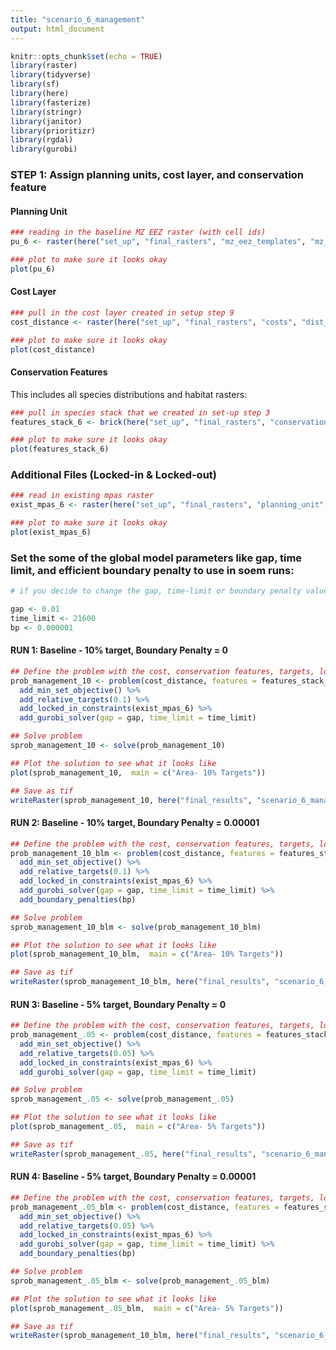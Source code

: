 ```yaml
---
title: "scenario_6_management"
output: html_document
---
```


```r
knitr::opts_chunk$set(echo = TRUE)
library(raster)
library(tidyverse)
library(sf)
library(here)
library(fasterize)
library(stringr)
library(janitor)
library(prioritizr)
library(rgdal)
library(gurobi)
```

### **STEP 1: Assign planning units, cost layer, and conservation feature**

#### Planning Unit
```r
### reading in the baseline MZ EEZ raster (with cell ids) 
pu_6 <- raster(here("set_up", "final_rasters", "mz_eez_templates", "mz_rast_id.tif"))

### plot to make sure it looks okay
plot(pu_6)
```

#### Cost Layer
```r
### pull in the cost layer created in setup step 9
cost_distance <- raster(here("set_up", "final_rasters", "costs", "dist_rast.tif"))

### plot to make sure it looks okay
plot(cost_distance)
```

#### Conservation Features
This includes all species distributions and habitat rasters:
```r
### pull in species stack that we created in set-up step 3
features_stack_6 <- brick(here("set_up", "final_rasters", "conservation_features","all_features_stack.tif"))

### plot to make sure it looks okay
plot(features_stack_6)
```

### Additional Files (Locked-in & Locked-out)
```r
### read in existing mpas raster
exist_mpas_6 <- raster(here("set_up", "final_rasters", "planning_unit", "exist_mpa.tif"))

### plot to make sure it looks okay
plot(exist_mpas_6)
```


### Set the some of the global model parameters like gap, time limit, and efficient boundary penalty to use in soem runs:
```r
# if you decide to change the gap, time-limit or boundary penalty value, change it here and rerun the subsequent model runs

gap <- 0.01
time_limit <- 21600
bp <- 0.000001
```

#### RUN 1: Baseline - 10% target, Boundary Penalty = 0 
```r
## Define the problem with the cost, conservation features, targets, locked in and locked out constraints using the minimum set objective
prob_management_10 <- problem(cost_distance, features = features_stack_6) %>%
  add_min_set_objective() %>%
  add_relative_targets(0.1) %>%
  add_locked_in_constraints(exist_mpas_6) %>%
  add_gurobi_solver(gap = gap, time_limit = time_limit)

## Solve problem
sprob_management_10 <- solve(prob_management_10)

## Plot the solution to see what it looks like
plot(sprob_management_10,  main = c("Area- 10% Targets"))

## Save as tif
writeRaster(sprob_management_10, here("final_results", "scenario_6_management",  "sprob_management_10_6hr_blm0.tif"), overwrite = TRUE)
```

#### RUN 2: Baseline - 10% target, Boundary Penalty = 0.00001 
```r
## Define the problem with the cost, conservation features, targets, locked in and locked out constraints using the minimum set objective
prob_management_10_blm <- problem(cost_distance, features = features_stack_6) %>%
  add_min_set_objective() %>%
  add_relative_targets(0.1) %>%
  add_locked_in_constraints(exist_mpas_6) %>%
  add_gurobi_solver(gap = gap, time_limit = time_limit) %>% 
  add_boundary_penalties(bp)

## Solve problem
sprob_management_10_blm <- solve(prob_management_10_blm)

## Plot the solution to see what it looks like
plot(sprob_management_10_blm,  main = c("Area- 10% Targets"))

## Save as tif
writeRaster(sprob_management_10_blm, here("final_results", "scenario_6_management",  "sprob_management_10_6hr_blm0.000001.tif"), overwrite = TRUE)
```


#### RUN 3: Baseline - 5% target, Boundary Penalty = 0 
```r
## Define the problem with the cost, conservation features, targets, locked in and locked out constraints using the minimum set objective
prob_management_.05 <- problem(cost_distance, features = features_stack_6) %>%
  add_min_set_objective() %>%
  add_relative_targets(0.05) %>%
  add_locked_in_constraints(exist_mpas_6) %>%
  add_gurobi_solver(gap = gap, time_limit = time_limit)

## Solve problem
sprob_management_.05 <- solve(prob_management_.05)

## Plot the solution to see what it looks like
plot(sprob_management_.05,  main = c("Area- 5% Targets"))

## Save as tif
writeRaster(sprob_management_.05, here("final_results", "scenario_6_management",  "sprob_management_5_6hr_blm0.tif"), overwrite = TRUE)
```

#### RUN 4: Baseline - 5% target, Boundary Penalty = 0.00001 
```r
## Define the problem with the cost, conservation features, targets, locked in and locked out constraints using the minimum set objective
prob_management_.05_blm <- problem(cost_distance, features = features_stack_6) %>%
  add_min_set_objective() %>%
  add_relative_targets(0.05) %>%
  add_locked_in_constraints(exist_mpas_6) %>%
  add_gurobi_solver(gap = gap, time_limit = time_limit) %>% 
  add_boundary_penalties(bp)

## Solve problem
sprob_management_.05_blm <- solve(prob_management_.05_blm)

## Plot the solution to see what it looks like
plot(sprob_management_.05_blm,  main = c("Area- 5% Targets"))

## Save as tif
writeRaster(sprob_management_10_blm, here("final_results", "scenario_6_management",  "sprob_management_5_6hr_blm0.000001.tif"), overwrite = TRUE)
```

